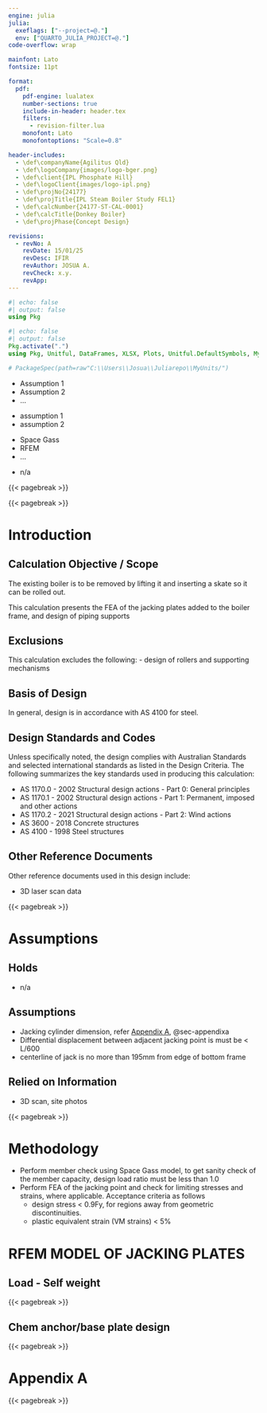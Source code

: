 ---
engine: julia 
julia: 
  exeflags: ["--project=@."] 
  env: ["QUARTO_JULIA_PROJECT=@."]  
code-overflow: wrap

mainfont: Lato
fontsize: 11pt

format:
  pdf:
    pdf-engine: lualatex
    number-sections: true 
    include-in-header: header.tex
    filters:
      - revision-filter.lua
    monofont: Lato
    monofontoptions: "Scale=0.8"

header-includes:
  - \def\companyName{Agilitus Qld}
  - \def\logoCompany{images/logo-bger.png}
  - \def\client{IPL Phosphate Hill}
  - \def\logoClient{images/logo-ipl.png}
  - \def\projNo{24177}
  - \def\projTitle{IPL Steam Boiler Study FEL1}
  - \def\calcNumber{24177-ST-CAL-0001}
  - \def\calcTitle{Donkey Boiler}
  - \def\projPhase{Concept Design} 

revisions:
  - revNo: A
    revDate: 15/01/25
    revDesc: IFIR
    revAuthor: JOSUA A.
    revCheck: x.y.
    revApp: 
---

```{julia}
#| echo: false
#| output: false
using Pkg
```
```{julia}
#| echo: false
#| output: false
Pkg.activate(".")
using Pkg, Unitful, DataFrames, XLSX, Plots, Unitful.DefaultSymbols, MyUnits

# PackageSpec(path=raw"C:\\Users\\Josua\\Juliarepo\\MyUnits/") 
``` 

```{=latex}
\textbf{\fontsize{14pt}{30pt}\selectfont Calculation Objective / Scope} \\
\noindent\rule{\textwidth}{1pt}
```
* Assumption 1
* Assumption 2
* ...


```{=latex}
\textbf{\fontsize{14pt}{30pt}\selectfont Calculation Assumptions} \\
\noindent\rule{\textwidth}{1pt}
```
- assumption 1
- assumption 2

```{=latex}
\textbf{\fontsize{14pt}{30pt}\selectfont Software Used} \\
\noindent\rule{\textwidth}{1pt}
```
* Space Gass
* RFEM
* ...

```{=latex}
\textbf{\fontsize{14pt}{30pt}\selectfont Holds} \\
\noindent\rule{\textwidth}{1pt}
```
* n/a 




{{< pagebreak >}}

<!-- add TOC using latex -->
```{=latex}
\tableofcontents
```

{{< pagebreak >}}


# Introduction {#sec-intro}

## Calculation Objective / Scope

The existing boiler is to be removed by lifting it and inserting a skate
so it can be rolled out.

This calculation presents the FEA of the jacking plates added to the
boiler frame, and design of piping supports

## Exclusions

This calculation excludes the following: - design of rollers and
supporting mechanisms

## Basis of Design

In general, design is in accordance with AS 4100 for steel.

## Design Standards and Codes

Unless specifically noted, the design complies with Australian Standards
and selected international standards as listed in the Design Criteria.
The following summarizes the key standards used in producing this
calculation:

-   AS 1170.0 - 2002 Structural design actions - Part 0: General
    principles
-   AS 1170.1 - 2002 Structural design actions - Part 1: Permanent,
    imposed and other actions
-   AS 1170.2 - 2021 Structural design actions - Part 2: Wind actions
-   AS 3600 - 2018 Concrete structures
-   AS 4100 - 1998 Steel structures

## Other Reference Documents

Other reference documents used in this design include:

-   3D laser scan data

{{< pagebreak >}}

# Assumptions

## Holds

-   n/a

## Assumptions {#sec-assumptions}

-   Jacking cylinder dimension, refer [Appendix A](#sec-appendixa), @sec-appendixa
-   Differential displacement between adjacent jacking point is must be < L/600
-   centerline of jack is no more than 195mm from edge of bottom frame

## Relied on Information

-   3D scan, site photos

{{< pagebreak >}}

# Methodology

-   Perform member check using Space Gass model, to get sanity check of the member capacity, design load ratio must be less than 1.0
-   Perform FEA of the jacking point and check for limiting stresses and strains, where applicable. Acceptance criteria as follows
    - design stress < 0.9Fy, for regions away from geometric discontinuities.
    - plastic equivalent strain (VM strains) < 5%

# RFEM MODEL OF JACKING PLATES

## Load - Self weight

{{< pagebreak >}}

## Chem anchor/base plate design

```{=latex}
\includepdf[pages=-]{pdf-to-embed/chemset.pdf}
```

{{< pagebreak >}}


# Appendix A {#sec-appendixa}



{{< pagebreak >}}